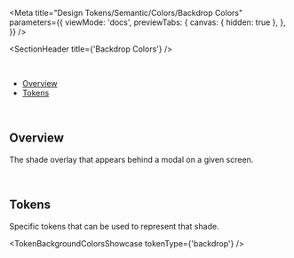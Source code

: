
<Meta
  title="Design Tokens/Semantic/Colors/Backdrop Colors"
  parameters={{
    viewMode: 'docs',
    previewTabs: {
      canvas: { hidden: true },
    },
  }}
/>

<SectionHeader title={'Backdrop Colors'} />

<br />

- [Overview](#overview)
- [Tokens](#tokens)

<br />

## Overview

The shade overlay that appears behind a modal on a given screen.

<br />

## Tokens

Specific tokens that can be used to represent that shade.

<TokenBackgroundColorsShowcase tokenType={'backdrop'} />
